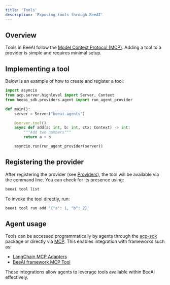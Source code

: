 ```yaml
---
title: 'Tools'
description: 'Exposing tools through BeeAI'
---
```


## Overview 

Tools in BeeAI follow the [Model Context Protocol (MCP)](https://modelcontextprotocol.io/). Adding a tool to a provider is simple and requires minimal setup.

## Implementing a tool

Below is an example of how to create and register a tool:

```python
import asyncio
from acp.server.highlevel import Server, Context
from beeai_sdk.providers.agent import run_agent_provider

def main():
    server = Server("beeai-agents")

    @server.tool()
    async def add(a: int, b: int, ctx: Context) -> int:
        """Add two numbers"""
        return a + b

    asyncio.run(run_agent_provider(server))
```

## Registering the provider

After registering the provider (see [Providers](/cocepts/providers)), the tool will be available via the command line. You can check for its presence using:
```sh
beeai tool list
```

To invoke the tool directly, run:
```sh
beeai tool run add '{"a": 1, "b": 2}'
```

## Agent usage

Tools can be accessed programmatically by agents through the [acp-sdk](/acp/pre-alpha/sdk) package or directly via [MCP](https://modelcontextprotocol.io/). This enables integration with frameworks such as:
- [LangChain MCP Adapters](https://github.com/langchain-ai/langchain-mcp-adapters)
- [BeeAI framework MCP Tool](https://i-am-bee.github.io/beeai-framework/#/python/tools?id=mcp-tool)

These integrations allow agents to leverage tools available within BeeAI effectively.